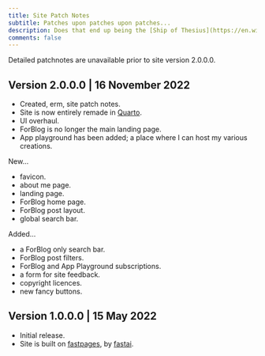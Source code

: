 ```yaml
---
title: Site Patch Notes
subtitle: Patches upon patches upon patches...
description: Does that end up being the [Ship of Thesius](https://en.wikipedia.org/wiki/Ship_of_Theseus)?
comments: false
---
```


:::{.callout-note appearance="simple"}
Detailed patchnotes are unavailable prior to site version 2.0.0.0.
:::

## Version 2.0.0.0 | 16 November 2022

* Created, erm, site patch notes.
* Site is now entirely remade in [Quarto](https://quarto.org).
* UI overhaul.
* ForBlog is no longer the main landing page.
* App playground has been added; a place where I can host my various creations.

New...

* favicon.
* about me page.
* landing page.
* ForBlog home page.
* ForBlog post layout.
* global search bar.

Added...

* a ForBlog only search bar.
* ForBlog post filters.
* ForBlog and App Playground subscriptions.
* a form for site feedback.
* copyright licences.
* new fancy buttons.

## Version 1.0.0.0 | 15 May 2022

* Initial release.
* Site is built on [fastpages](https://github.com/fastai/fastpages), by [fastai](https://fast.ai).
